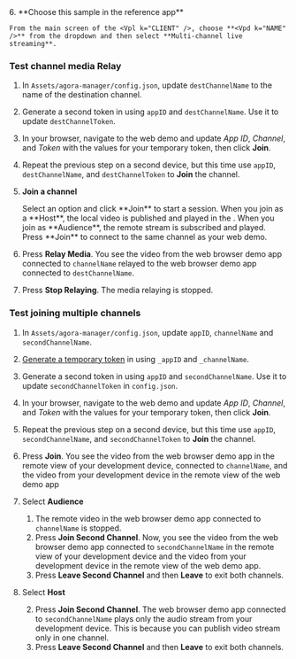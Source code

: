 
<PlatformWrapper platform="unity">

<TestHeader />
6. **Choose this sample in the reference app**

    From the main screen of the <Vpl k="CLIENT" />, choose **<Vpd k="NAME" />** from the dropdown and then select **Multi-channel live streaming**.

### Test channel media Relay

1. In `Assets/agora-manager/config.json`, update `destChannelName` to the name of the destination channel.

1. Generate a second token in <Vpl k="CONSOLE" /> using `appID` and `destChannelName`. Use it to update `destChannelToken`.

1. In your browser, navigate to the <Link target="_blank" to="{{Global.DEMO_BASIC_VIDEO_CALL_URL}}"><Vg k="COMPANY" /> web demo</Link> and update _App ID_, _Channel_, and _Token_ with the values for your temporary token, then click **Join**.

1. Repeat the previous step on a second device, but this time use `appID`, `destChannelName`, and `destChannelToken` to **Join** the channel.

1. **Join a channel**

    <ProductWrapper product="interactive-live-streaming, broadcast-streaming">
    Select an option and click **Join** to start a session. When you join as a **Host**, the local video is published and played in the <Vpl k="CLIENT" />. When you join as **Audience**, the remote stream is subscribed and played.
    </ProductWrapper>

    <ProductWrapper notAllowed="interactive-live-streaming">
    Press **Join** to connect to the same channel as your web demo.
    </ProductWrapper>

1. Press **Relay Media**. You see the video from the web browser demo app connected to `channelName` relayed to the web browser demo app connected to `destChannelName`.

1. Press **Stop Relaying**. The media relaying is stopped.

### Test joining multiple channels

1. In `Assets/agora-manager/config.json`, update `appID`, `channelName` and `secondChannelName`.

1. [Generate a temporary token](../reference/manage-agora-account#generate-a-temporary-token) in <Vpl k="CONSOLE" /> using `_appID` and `_channelName`.

1. Generate a second token in <Vpl k="CONSOLE" /> using `appID` and `secondChannelName`. Use it to update `secondChannelToken` in `config.json`.

1. In your browser, navigate to the <Link target="_blank" to="{{Global.DEMO_BASIC_VIDEO_CALL_URL}}"><Vg k="COMPANY" /> web demo</Link> and update _App ID_, _Channel_, and _Token_ with the values for your temporary token, then click **Join**.

1. Repeat the previous step on a second device, but this time use `appID`, `secondChannelName`, and `secondChannelToken` to **Join** the channel.

1. Press **Join**. You see the video from the web browser demo app in the remote view of your development device, connected to `channelName`, and the video from your development device in the remote view of the web demo app

1. Select **Audience** 

    1. The remote video in the web browser demo app connected to `channelName` is stopped.
    2. Press **Join Second Channel**. Now, you see the video from the web browser demo app connected to `secondChannelName` in the remote view of your development device and the video from your development device in the remote view of the web demo app.
    3. Press **Leave Second Channel** and then **Leave** to exit both channels.

1. Select **Host** 

    2. Press **Join Second Channel**. The web browser demo app connected to `secondChannelName` plays only the audio stream from your development device. This is because you can publish video stream only in one channel.
    3. Press **Leave Second Channel** and then **Leave** to exit both channels.

</PlatformWrapper>